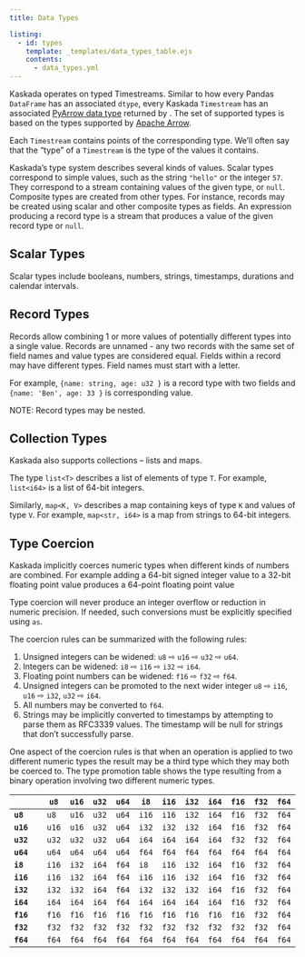 ```yaml
---
title: Data Types

listing:
  - id: types
    template: _templates/data_types_table.ejs
    contents:
      - data_types.yml
---
```


Kaskada operates on typed Timestreams.
Similar to how every Pandas `DataFrame` has an associated `dtype`, every Kaskada `Timestream` has an associated [PyArrow data type](https://arrow.apache.org/docs/python/api/datatypes.html) returned by [](`kaskada.Timestream.data_type`).
The set of supported types is based on the types supported by [Apache Arrow](https://arrow.apache.org/).

Each `Timestream` contains points of the corresponding type.
We'll often say that the "type" of a `Timestream` is the type of the values it contains.

Kaskada's type system describes several kinds of values.
Scalar types correspond to simple values, such as the string `"hello"` or the integer `57`.
They correspond to a stream containing values of the given type, or `null`.
Composite types are created from other types.
For instance, records may be created using scalar and other composite types as fields.
An expression producing a record type is a stream that produces a value of the given record type or `null`.

## Scalar Types

Scalar types include booleans, numbers, strings, timestamps, durations and calendar intervals.

::: {#types}
:::

## Record Types

Records allow combining 1 or more values of potentially different types into a single value.
Records are unnamed - any two records with the same set of field names and value types are considered equal. Fields within a record may have different types.
Field names must start with a letter.

For example, `{name: string, age: u32 }` is a record type with two fields and `{name: 'Ben', age: 33 }` is corresponding value.

NOTE: Record types may be nested.

## Collection Types

Kaskada also supports collections -- lists and maps.

The type `list<T>` describes a list of elements of type `T`.
For example, `list<i64>` is a list of 64-bit integers.

Similarly, `map<K, V>` describes a map containing keys of type `K` and values of type `V`.
For example, `map<str, i64>` is a map from strings to 64-bit integers.

## Type Coercion
Kaskada implicitly coerces numeric types when different kinds of numbers are combined.
For example adding a 64-bit signed integer value to a 32-bit floating point value produces a 64-point floating point value

Type coercion will never produce an integer overflow or reduction in numeric precision.
If needed, such conversions must be explicitly specified using `as`.

The coercion rules can be summarized with the following rules:

1. Unsigned integers can be widened: `u8` ⇨ `u16` ⇨ `u32` ⇨ `u64`.
2. Integers can be widened: `i8` ⇨ `i16` ⇨ `i32` ⇨ `i64`.
3. Floating point numbers can be widened: `f16` ⇨ `f32` ⇨ `f64`.
4. Unsigned integers can be promoted to the next wider integer `u8` ⇨ `i16`, `u16` ⇨ `i32`, `u32` ⇨ `i64`.
5. All numbers may be converted to `f64`.
6. Strings may be implicitly converted to timestamps by attempting to parse them as RFC3339 values.
The timestamp will be null for strings that don't successfully parse.

One aspect of the coercion rules is that when an operation is applied to two different numeric types the result may be a third type which they may both be coerced to.
The type promotion table shows the type resulting from a binary operation involving two different numeric types.

|           |  `u8` | `u16` | `u32` | `u64` | `i8`  | `i16` | `i32` | `i64` | `f16` | `f32` | `f64` |
| --------- | ----- | ----- | ----- | ----- | ----- | ----- | ----- | ----- | ----- | ----- | ----- |
| **`u8`**  |  `u8` | `u16` | `u32` | `u64` | `i16` | `i16` | `i32` | `i64` | `f16` | `f32` | `f64` |
| **`u16`** | `u16` | `u16` | `u32` | `u64` | `i32` | `i32` | `i32` | `i64` | `f16` | `f32` | `f64` |
| **`u32`** | `u32` | `u32` | `u32` | `u64` | `i64` | `i64` | `i64` | `i64` | `f32` | `f32` | `f64` |
| **`u64`** | `u64` | `u64` | `u64` | `u64` | `f64` | `f64` | `f64` | `f64` | `f64` | `f64` | `f64` |
| **`i8`**  | `i16` | `i32` | `i64` | `f64` | `i8`  | `i16` | `i32` | `i64` | `f16` | `f32` | `f64` |
| **`i16`** | `i16` | `i32` | `i64` | `f64` | `i16` | `i16` | `i32` | `i64` | `f16` | `f32` | `f64` |
| **`i32`** | `i32` | `i32` | `i64` | `f64` | `i32` | `i32` | `i32` | `i64` | `f16` | `f32` | `f64` |
| **`i64`** | `i64` | `i64` | `i64` | `f64` | `i64` | `i64` | `i64` | `i64` | `f16` | `f32` | `f64` |
| **`f16`** | `f16` | `f16` | `f16` | `f16` | `f16` | `f16` | `f16` | `f16` | `f16` | `f32` | `f64` |
| **`f32`** | `f32` | `f32` | `f32` | `f32` | `f32` | `f32` | `f32` | `f32` | `f32` | `f32` | `f64` |
| **`f64`** | `f64` | `f64` | `f64` | `f64` | `f64` | `f64` | `f64` | `f64` | `f64` | `f64` | `f64` |